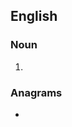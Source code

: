 {{also|Willings}}
==English==

===Noun===
{{head|en|noun plural form}}

# {{plural of|willing|lang=en}}

===Anagrams===
* {{l|en|swilling}}